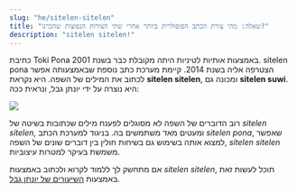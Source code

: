 ```yaml
---
slug: "he/sitelen-sitelen"
title: "שאלה: מהי צורת הכתב הפופולרית ביותר אחרי שתי הצורות הנפוצות שהכרנו?"
description: "sitelen sitelen!"
---
```



כתיבת Toki Pona באמצעות אותיות לטיניות היתה מקובלת כבר בשנת 2001. sitelen pona הצטרפה אליה בשנת 2014. קיימת מערכת כתב נוספת שבאמצעותה אפשר לכתוב את המילים של השפה. היא נקראת **sitelen sitelen**, ומכונה גם **sitelen suwi**. היא נוצרה על ידי יונתן גבל, ונראית ככה:

<img src="https://jonathangabel.com/images/t47/t47.09001_2_l.jpg" />

רוב הדוברים של השפה לא מסוגלים לפענח מילים שכתובות בשיטה של *sitelen sitelen*, ומעטים מאד משתמשים בה. בניגוד למערכת הכתב *sitelen pona*, שאפשר למצוא אותה בשימוש גם בשיחות חולין בין דוברים שונים של השפה, *sitelen sitelen* משמשת בעיקר למטרות עיצוביות. 

אם מתחשק לך ללמוד לקרוא ולכתוב באמצעות *sitelen sitelen*, תוכל לעשות זאת באמצעות [השיעורים של יונתן גבל](https://jonathangabel.com/toki-pona/).

